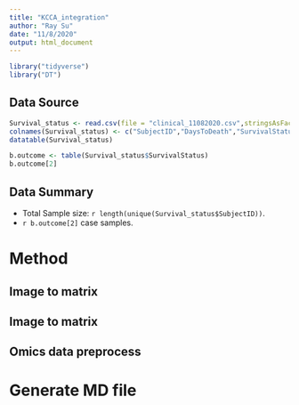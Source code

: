 ```yaml
---
title: "KCCA_integration"
author: "Ray Su"
date: "11/8/2020"
output: html_document
---
```


```r
library("tidyverse")
library("DT")
```

## Data Source


```r
Survival_status <- read.csv(file = "clinical_11082020.csv",stringsAsFactors = F)
colnames(Survival_status) <- c("SubjectID","DaysToDeath","SurvivalStatus")
datatable(Survival_status)
```

```r
b.outcome <- table(Survival_status$SurvivalStatus)
b.outcome[2]
```

## Data Summary

* Total Sample size: `r length(unique(Survival_status$SubjectID))`.
* `r b.outcome[2]` case samples.

# Method

## Image to matrix

## Image to matrix

## Omics data preprocess





# Generate MD file


